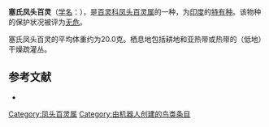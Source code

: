 {{Speciesbox
| name = 塞氏凤头百灵
| image = Galerida deva.jpg
| status = LC | status_system = IUCN3.1
| genus = Galerida
| species = deva
| authority = {{link-en|威廉·亨利·赛克斯|William Henry Sykes|Sykes}}, 1832
| range_map = 
}}

'''塞氏凤头百灵'''（[[学名|学名]]：{{lang|la|''Galerida deva''}}），是[[百灵科|百灵科]][[凤头百灵属|凤头百灵属]]的一种，为[[印度|印度]]的[[特有种|特有种]]。该物种的保护状况被评为[[无危|无危]]。

塞氏凤头百灵的平均体重约为20.0克。栖息地包括耕地和亚热带或热带的（低地）干燥疏灌丛。

== 参考文献 ==
{{commons category|Galerida deva}}
*{{cite web|url=http://www.birdlife.org/datazone/speciesfactsheet.php?id=8172&m=0|title=Galerida deva|publisher=[[国际鸟盟|BirdLife.org]]|accessdate=2011-06-27|archive-date=2016-03-04|archive-url=https://web.archive.org/web/20160304133905/http://www.birdlife.org/datazone/speciesfactsheet.php?id=8172&m=0}}
{{Taxonbar|from=Q1007616}}

[[Category:凤头百灵属|Category:凤头百灵属]]
[[Category:由机器人创建的鸟类条目|Category:由机器人创建的鸟类条目]]